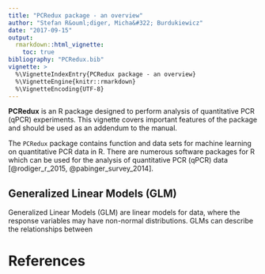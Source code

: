 ```yaml
---
title: "PCRedux package - an overview"
author: "Stefan R&ouml;diger, Micha&#322; Burdukiewicz"
date: "2017-09-15"
output: 
  rmarkdown::html_vignette:
    toc: true
bibliography: "PCRedux.bib"
vignette: >
  %\VignetteIndexEntry{PCRedux package - an overview}
  %\VignetteEngine{knitr::rmarkdown}
  %\VignetteEncoding{UTF-8}
---
```


**PCRedux** is an R package designed to perform analysis of quantitative PCR (qPCR) experiments. This vignette covers important features of the package and should be used as an addendum to the manual.

The `PCRedux` package contains function and data sets for machine learning on 
quantitative PCR data in R. There are numerous software packages for R which can 
be used for the analysis of quantitative PCR (qPCR) data [@rodiger_r_2015, @pabinger_survey_2014].

## Generalized Linear Models (GLM) 
Generalized Linear Models (GLM) are linear models for data, where the response variables may have non-normal distributions. GLMs can describe the relationships between

# References
